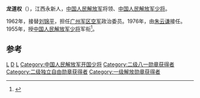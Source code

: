'''龙道权'''（{{bd|1913年||2003年|catIdx=}}），江西永新人，[[中国人民解放军|中国人民解放军]]将领、[[中国人民解放军少将|中国人民解放军少将]]。

1962年，接替[[刘锦平|刘锦平]]，担任[[广州军区空军|广州军区空军]]政治委员。1976年，由[[朱云谦|朱云谦]]接任。1955年，授[[中国人民解放军少将|中国人民解放军少将]]军衔<ref>{{cite news|title=揭秘：中共首批开国将军的级别是怎样划分的？|url=http://msn.news.ifeng.com/history/jishi/detail_2010_06/13/1620383_0.shtml|accessdate=2012-06-15|newspaper=凤凰网（转自摘自《党史博览》2010年第5期）|date=2010-06-13|deadurl=yes|archiveurl=https://web.archive.org/web/20120620091504/http://msn.news.ifeng.com/history/jishi/detail_2010_06/13/1620383_0.shtml|archivedate=2012-06-20}}</ref>。

== 参考 ==
{{reflist}}
{{start box}}
{{s-mil}}
{{succession box|[[刘锦平|刘锦平]]|[[朱云谦|朱云谦]]|[[中国人民解放军|中国人民解放军]][[广州军区空军|广州军区空军]]政治委员|1962年6月-1976年10月}}
{{end box}}
{{中国军事人物小作品}}

[[Category:广州军区空军政治委员|L]]
[[Category:龙姓|D]]
[[Category:中国人民解放军开国少将|L]]
[[Category:中国人民解放军开国少将|Category:中国人民解放军开国少将]]
[[Category:二级八一勋章获得者|Category:二级八一勋章获得者]]
[[Category:二级独立自由勋章获得者|Category:二级独立自由勋章获得者]]
[[Category:一级解放勋章获得者|Category:一级解放勋章获得者]]